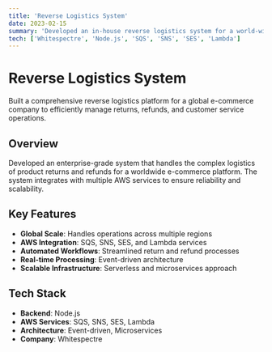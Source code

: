 ```yaml
---
title: 'Reverse Logistics System'
date: 2023-02-15
summary: 'Developed an in-house reverse logistics system for a world-wide e-commerce platform to handle returns and refunds.'
tech: ['Whitespectre', 'Node.js', 'SQS', 'SNS', 'SES', 'Lambda']
---
```


# Reverse Logistics System

Built a comprehensive reverse logistics platform for a global e-commerce company to efficiently manage returns, refunds, and customer service operations.

## Overview

Developed an enterprise-grade system that handles the complex logistics of product returns and refunds for a worldwide e-commerce platform. The system integrates with multiple AWS services to ensure reliability and scalability.

## Key Features

- **Global Scale**: Handles operations across multiple regions
- **AWS Integration**: SQS, SNS, SES, and Lambda services
- **Automated Workflows**: Streamlined return and refund processes
- **Real-time Processing**: Event-driven architecture
- **Scalable Infrastructure**: Serverless and microservices approach

## Tech Stack

- **Backend**: Node.js
- **AWS Services**: SQS, SNS, SES, Lambda
- **Architecture**: Event-driven, Microservices
- **Company**: Whitespectre
